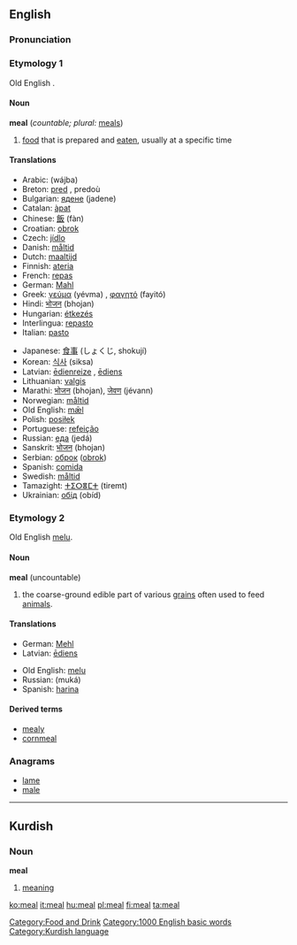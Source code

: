 ==English==
===Pronunciation===
{{IPA|/mi:l/}}

===Etymology 1===
Old English {{IPAchar|[[mæl|mǣl]]}}.

====Noun====
'''meal''' (''countable; plural:'' [[meals]])

# [[food]] that is prepared and [[eat]]en, usually at a specific time

====Translations====
{{top}}
*Arabic: {{ARchar|[[وجبة]]}} (wájba) {{f}}
*Breton: [[pred]] {{m}}, predoù {{p}}
*Bulgarian: [[ядене]] (jadene) {{n}}
*Catalan: [[àpat]] {{m}}
*Chinese: [[飯]] (fàn)
*Croatian: [[obrok]] {{m}}
*Czech: [[jídlo]] {{n}}
*Danish: [[måltid]]
*Dutch: [[maaltijd]]
*Finnish: [[ateria]]
*French: [[repas]] {{m}}
*German: [[Mahl]] {{n}}
*Greek: [[γεύμα]] (yévma) {{n}}, [[φαγητό]] (fayitó) {{n}}
*Hindi: [[भोजन]] (bhojan)
*Hungarian: [[étkezés]]
*Interlingua: [[repasto]]
*Italian: [[pasto]] {{m}}
{{mid}}
*Japanese: [[食事]] (しょくじ, shokují)
*Korean: [[식사]] (siksa)
*Latvian: [[ēdienreize]] {{f}}, [[ēdiens]] {{f}}
*Lithuanian: [[valgis]] {{m}}
*Marathi: [[भोजन]] (bhojan), [[जेवण]] (jévann)
*Norwegian: [[måltid]]
*Old English: [[mæl|mǣl]] {{n}}
*Polish: [[posiłek]] {{m}}
*Portuguese: [[refeição]] {{f}}
*Russian: [[еда]] (jedá) {{f}}
*Sanskrit: [[भोजन]] (bhojan)
*Serbian: [[оброк]] ([[obrok]]) {{m}}
*Spanish: [[comida]] {{f}}
*Swedish: [[måltid]] {{c}}
*Tamazight: [[ⵜⵉⵔⴻⵎⵜ]] (tiremt) {{f}}
*Ukrainian: [[обід]] (obíd) {{m}}
{{bottom}}

===Etymology 2===
Old English [[melu]].

====Noun====
'''meal''' (uncountable)

# the coarse-ground edible part of various [[grain]]s often used to feed [[animal]]s.

====Translations====
{{top}}
*German: [[Mehl]] {{n}}
*Latvian: [[ēdiens]] {{f}}
{{mid}}
*Old English: [[melu]]
*Russian: {{RUchar|[[мука|мука́]]}} (muká) {{f}}
*Spanish: [[harina]] {{f}} 
{{bottom}}

====Derived terms====
*[[mealy]]
*[[cornmeal]]

===Anagrams===
*[[lame]]
*[[male]]

[[Category:Food and Drink]]
[[Category:1000 English basic words]]


----

==Kurdish==
===Noun===
'''meal'''

#[[meaning]]

[[Category:Kurdish language]]

[[ko:meal]]
[[it:meal]]
[[hu:meal]]
[[pl:meal]]
[[fi:meal]]
[[ta:meal]]